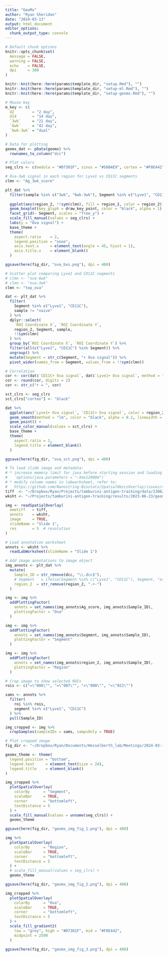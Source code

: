 ```yaml
---
title: "GeoMx"
author: "Ryan Sheridan"
date: "2024-03-13"
output: html_document
editor_options: 
  chunk_output_type: console
---
```


```r
# Default chunk options
knitr::opts_chunk$set(
  message = FALSE,
  warning = FALSE,
  echo    = FALSE,
  dpi     = 300
)

knitr::knit(here::here(params$template_dir, "setup.Rmd"), "")
knitr::knit(here::here(params$template_dir, "setup-ml.Rmd"), "")
knitr::knit(here::here(params$template_dir, "setup-geomx.Rmd"), "")

# Mouse key
m_key <- c(
  d2        = "2 day",
  d14       = "14 day",
  `3wk`     = "21 day",
  `6wk`     = "42 day",
  `6wk-3wk` = "dual"
)

# Data for plotting
geomx_dat <- pData(geomx) %>%
  rownames_to_column("dcc")
```

```r
# Plot colors
seg_clrs <- c(medula = "#D7301F", sinus = "#56B4E9", cortex = "#F0E442")

# Ova-3wk signal in each region for Lyve1 vs CD11C segments
clmn <- "Ag_3wk_score"

plt_dat %>%
  filter(sample %in% c("3wk", "6wk-3wk"), Segment %in% c("Lyve1", "CD11C")) %>%
  
  ggplot(aes(region_2, !!sym(clmn), fill = region_2, color = region_2)) +
  geom_boxplot(key_glyph = draw_key_point, color = "black", alpha = 1) +
  facet_grid(~ Segment, scales = "free_y") +
  scale_fill_manual(values = seg_clrs) +
  labs(y = "Ova signal") +
  base_theme +
  theme(
    aspect.ratio    = 2,
    legend.position = "none",
    axis.text.x     = element_text(angle = 45, hjust = 1),
    axis.title.x    = element_blank()
  )

ggsave(here(fig_dir, "ova_bxs.png"), dpi = 400)

# Scatter plot comparing Lyve1 and CD11C segments
# clmn <- "ova-6wk"
# clmn <- "ova-3wk"
clmn <- "top_ova"

dat <- plt_dat %>%
  filter(
    Segment %in% c("Lyve1", "CD11C"),
    sample != "naive"
  ) %>%
  dplyr::select(
    `ROI Coordinate X`, `ROI Coordinate Y`,
    region_2, Segment, sample,
    !!sym(clmn)
  ) %>%
  group_by(`ROI Coordinate X`, `ROI Coordinate Y`) %>%
  filter(all(c("Lyve1", "CD11C") %in% Segment)) %>%
  ungroup() %>%
  mutate(Segment = str_c(Segment, "+ Ova signal")) %>%
  pivot_wider(names_from = Segment, values_from = !!sym(clmn))

# Correlation
cor <- cor(dat$`CD11C+ Ova signal`, dat$`Lyve1+ Ova signal`, method = "spearman")
cor <- round(cor, digits = 2)
cor <- str_c("r = ", cor)

sct_clrs <- seg_clrs
sct_clrs["cortex"] <- "black"

dat %>%
  ggplot(aes(`Lyve1+ Ova signal`, `CD11C+ Ova signal`, color = region_2)) +
  geom_smooth(method = "lm", color = "black", alpha = 0.2, linewidth = 0.5, linetype = 2) +
  geom_point() +
  scale_color_manual(values = sct_clrs) +
  base_theme +
  theme(
    aspect.ratio = 1,
    legend.title = element_blank()
  )

ggsave(here(fig_dir, "ova_sct.png"), dpi = 400)
```

```r
# To load slide image and metadata:
# * increase memory limit for java before starting session and loading packages:
#   `options(java.parameters = "-Xmx12000m")`
# * modify column names in labworksheet, refer to: 
#   https://github.com/Nanostring-Biostats/SpatialOmicsOverlay/issues/46#issue-1660988311
tiff  <- "~/Dropbox/Ryan/Projects/tamburini-antigen-tracking/data/230623_A00405_0707_AHCK7MDSX7/images/Slide 1.ome.tiff"
wksht <- "~/Projects/tamburini-antigen-tracking/results/2023-06-23/geomx_worksheets/Tamburini_061423_20230619T1930_LabWorksheet.txt"

img <- readSpatialOverlay(
  ometiff   = tiff,
  annots    = wksht,
  image     = TRUE,
  slideName = "Slide 1",
  res       = 5  # resolution
)

# Load annotation worksheet
annots <- wksht %>%
  readLabWorksheet(slideName = "Slide 1")

# Add image annotations to image object
img_annots <- plt_dat %>%
  mutate(
    Sample_ID = str_remove(dcc, "\\.dcc$"),
    # Segment   = ifelse(Segment %in% c("Lyve1", "CD11C"), Segment, "other"),
    region_2  = str_remove(region_2, ".+-")
  )

img <- img %>%
  addPlottingFactor(
    annots = set_names(img_annots$Ag_score, img_annots$Sample_ID),
    plottingFactor = "Ova"
  )

img <- img %>%
  addPlottingFactor(
    annots = set_names(img_annots$Segment, img_annots$Sample_ID),
    plottingFactor = "Segment"
  )

img <- img %>%
  addPlottingFactor(
    annots = set_names(img_annots$region_2, img_annots$Sample_ID),
    plottingFactor = "Region"
  )

# Crop image to show selected ROIs
rois <- c("=\"006\"", "=\"007\"", "=\"008\"", "=\"022\"")

sams <- annots %>%
  filter(
    roi %in% rois,
    segment %in% c("Lyve1", "CD11C")
  ) %>%
  pull(Sample_ID)

img_cropped <- img %>%
  cropSamples(sampleIDs = sams, sampsOnly = TRUE)
```

```r
# Plot cropped image
fig_dir <- "~/Dropbox/Ryan/Documents/Hesselberth_lab/Meetings/2024-03-12_data_club"

geomx_theme <- theme(
  legend.position = "bottom",
  legend.text     = element_text(size = 24),
  legend.title    = element_blank()
)

img_cropped %>%
  plotSpatialOverlay(
    colorBy      = "Segment",
    scaleBar     = TRUE,
    corner       = "bottomleft",
    textDistance = 5
  ) +
  scale_fill_manual(values = unname(seg_clrs)) +
  geomx_theme

ggsave(here(fig_dir, "geomx_img_fig_1.png"), dpi = 400)

img %>%
  plotSpatialOverlay(
    colorBy      = "Region",
    scaleBar     = TRUE,
    corner       = "bottomleft",
    textDistance = 5
  ) +
  # scale_fill_manual(values = seg_clrs) +
  geomx_theme

ggsave(here(fig_dir, "geomx_img_fig_2.png"), dpi = 400)

img_cropped %>%
  plotSpatialOverlay(
    colorBy      = "Ova",
    scaleBar     = TRUE,
    corner       = "bottomleft",
    textDistance = 5
  ) +
  scale_fill_gradient2(
    low = "grey", high = "#D7301F", mid = "#F0E442",
    midpoint = 2500
  )

ggsave(here(fig_dir, "geomx_img_fig_3.png"), dpi = 400)
```

